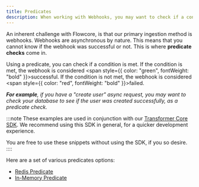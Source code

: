 ```yaml
---
title: Predicates
description: When working with Webhooks, you may want to check if a condition is bet after the webhook is triggered. Allowing you to that the action was successful.
---
```



An inherent challenge with Flowcore, is that our primary ingestion method is webhooks. Webhooks are asynchronous by nature. 
This means that you cannot know if the webhook was successful or not. This is where **predicate checks** come in.

Using a predicate, you can check if a condition is met. If the condition is met, the webhook is considered <span style={{ color: "green", fontWeight: "bold" }}>successful</span>. If the condition is not met, the webhook is considered <span style={{ color: "red", fontWeight: "bold" }}>failed</span>.

***For example**, if you have a "create user" async request, you may want to check your database to see if the user was created successfully, as a predicate check.*

<SVGDiagram light={PredicateCheckFlowLight} dark={PredicateCheckFlowDark} alt="Flowcore Predicate Check Flow" />

:::note
These examples are used in conjunction with our [Transformer Core SDK](https://www.npmjs.com/package/@flowcore/sdk-transformer-core).
We recommend using this SDK in general, for a quicker development experience. 

You are free to use these snippets without using the SDK, if you so desire.
::::

Here are a set of various predicates options:
- [Redis Predicate](/components/libraries/predicates/redis-predicate)
- [In-Memory Predicate](/components/libraries/predicates/in-memory-predicate)
